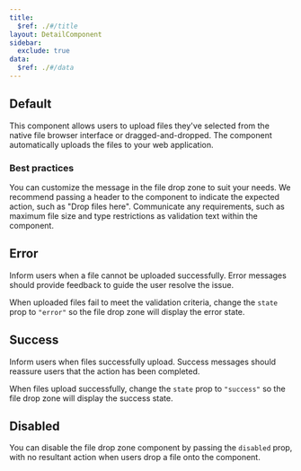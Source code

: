 ```yaml
---
title:
  $ref: ./#/title
layout: DetailComponent
sidebar:
  exclude: true
data:
  $ref: ./#/data
---
```


<LivePreviewControls>
  <LivePreview componentName="file-drop-zone" exampleName="Default">

## Default

This component allows users to upload files they've selected from the native file browser interface or dragged-and-dropped. The component automatically uploads the files to your web application.

### Best practices

You can customize the message in the file drop zone to suit your needs. We recommend passing a header to the component to indicate the expected action, such as "Drop files here". Communicate any requirements, such as maximum file size and type restrictions as validation text within the component.

  </LivePreview>
  <LivePreview componentName="file-drop-zone" exampleName="Error">

## Error

Inform users when a file cannot be uploaded successfully. Error messages should provide feedback to guide the user resolve the issue.

When uploaded files fail to meet the validation criteria, change the `state` prop to `"error"` so the file drop zone will display the error state.

  </LivePreview>
  <LivePreview componentName="file-drop-zone" exampleName="Success">

## Success

Inform users when files successfully upload. Success messages should reassure users that the action has been completed.

When files upload successfully, change the `state` prop to `"success"` so the file drop zone will display the success state.

  </LivePreview>
  <LivePreview componentName="file-drop-zone" exampleName="Disabled">

## Disabled

You can disable the file drop zone component by passing the `disabled` prop, with no resultant action when users drop a file onto the component.

  </LivePreview>

</LivePreviewControls>

